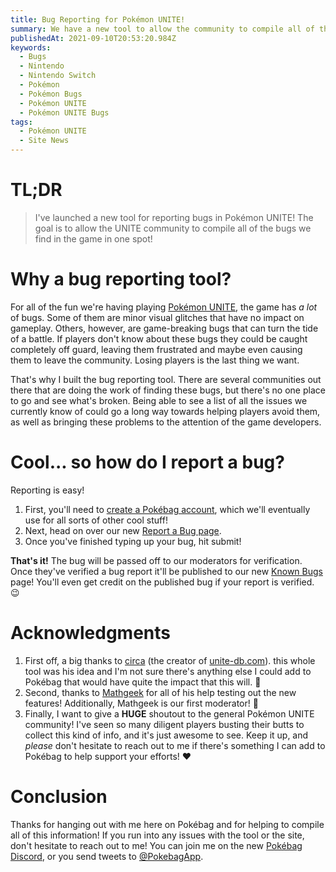 ```yaml
---
title: Bug Reporting for Pokémon UNITE!
summary: We have a new tool to allow the community to compile all of the bugs in Pokémon UNITE in one place!
publishedAt: 2021-09-10T20:53:20.984Z
keywords:
  - Bugs
  - Nintendo
  - Nintendo Switch
  - Pokémon
  - Pokémon Bugs
  - Pokémon UNITE
  - Pokémon UNITE Bugs
tags:
  - Pokémon UNITE
  - Site News
---
```


# T​L;D​R

> I've launched a new tool for reporting bugs in Pokémon UNITE! The goal is to allow the UNITE community to compile all of the bugs we find in the game in one spot!

# Why a bug reporting tool?

For all of the fun we're having playing [Pokémon UNITE](/unite), the game has _a lot_ of bugs. Some of them are minor visual glitches that have no impact on gameplay. Others, however, are game-breaking bugs that can turn the tide of a battle. If players don't know about these bugs they could be caught completely off guard, leaving them frustrated and maybe even causing them to leave the community. Losing players is the last thing we want.

That's why I built the bug reporting tool. There are several communities out there that are doing the work of finding these bugs, but there's no one place to go and see what's broken. Being able to see a list of all the issues we currently know of could go a long way towards helping players avoid them, as well as bringing these problems to the attention of the game developers.

# Cool... so how do I report a bug?

Reporting is easy!

1. First, you'll need to [create a Pokébag account](/create-account), which we'll eventually use for all sorts of other cool stuff!
1. Next, head on over our new [Report a Bug page](/unite/report-a-bug).
1. Once you've finished typing up your bug, hit submit!

**That's it!** The bug will be passed off to our moderators for verification. Once they've verified a bug report it'll be published to our new [Known Bugs](/unite/known-bugs) page! You'll even get credit on the published bug if your report is verified. 😉

# Acknowledgments

1. First off, a big thanks to [circa][unite-db] (the creator of [unite-db.com][unite-db]). this whole tool was his idea and I'm not sure there's anything else I could add to Pokébag that would have quite the impact that this will. 🥰
1. Second, thanks to [Mathgeek](/profile/Mathgeek) for all of his help testing out the new features! Additionally, Mathgeek is our first moderator! 🥳
1. Finally, I want to give a **HUGE** shoutout to the general Pokémon UNITE community! I've seen so many diligent players busting their butts to collect this kind of info, and it's just awesome to see. Keep it up, and _please_ don't hesitate to reach out to me if there's something I can add to Pokébag to help support your efforts! ❤️

# Conclusion

Thanks for hanging out with me here on Pokébag and for helping to compile all of this information! If you run into any issues with the tool or the site, don't hesitate to reach out to me! You can join me on the new [Pokébag Discord][pokebag-discord], or you send tweets to [@PokebagApp][pokebag-twitter].





[pokebag-discord]: https://discord.gg/6KuxFYqYXY
[pokebag-twitter]: https://twitter.com/@PokebagApp
[unite-db]: https://unite-db.com
